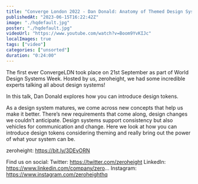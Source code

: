 ```yaml
---
title: "Converge London 2022 - Dan Donald: Anatomy of Themed Design System Components"
publishedAt: "2023-06-15T16:22:42Z"
image: "./hqdefault.jpg"
poster: "./hqdefault.jpg"
videoUrl: "https://www.youtube.com/watch?v=Boom9YvKIJc"
localImages: true
tags: ["video"]
categories: ["unsorted"]
duration: "0:24:00"
---
```

The first ever ConvergeLDN took place on 21st September as part of World Design Systems Week. Hosted by us, zeroheight, we had some incredible experts talking all about design systems! 

In this talk, Dan Donald explores how you can introduce design tokens. 

As a design system matures, we come across new concepts that help us make it better. There’s new requirements that come along, design changes we couldn’t anticipate. Design systems support consistency but also vehicles for communication and change. Here we look at how you can introduce design tokens considering theming and really bring out the power of what your system can be.

zeroheight: https://bit.ly/3DEvORN

Find us on social:
Twitter: https://twitter.com/zeroheight
LinkedIn: https://www.linkedin.com/company/zero...
Instagram: https://www.instagram.com/zeroheighthq

